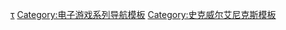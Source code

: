 {{Navbox
| name = 誓血龍騎士系列
| title = [[龙背上的骑兵系列|誓血龍騎士系列]]
| state = {{{state|autocollapse}}}
| bodyclass=hlist

|group1= 遊戲
|list1 ={{Navbox|child
|group1 = 本傳
|list1 = 
* [[誓血龍騎士]]
* [[誓血龍騎士2 封印之紅、背德之黑|誓血龍騎士2]]
* [[誓血龍騎士3|誓血龍騎士3]]
|group2 = 尼爾
|list2 = 
* [[尼爾 (遊戲)|尼爾：人工生命／型態]]
* [[尼爾：自動人形]]
* {{link-en|NieR Reincarnation|Nier Reincarnation|<nowiki>NieR Re[in]carnation</nowiki>}}
}}

|group2= 音樂
|list2 = 
* {{link-en|誓血龍騎士系列音樂|Music of the Drakengard series}}
** [[一個人 (中島美嘉單曲)|一個人]]
* {{link-en|尼爾系列音樂|Music of Nier}}

|group3= 相關條目
|list3 =
* [[橫尾太郎]]
* {{link-ja|佐野信義|佐野信義}}
* [[岡部啟一]]
* {{link-ja|池畑慎之介|池畑慎之介}}
* [[Cavia (公司)|Cavia]]
* {{link-en|Access Games|Access Games}}
* [[白金工作室]]
* [[劍魂VI]]
* [[最终幻想XIV：重生之境|最终幻想XIV]]

| below =
* '''{{Icon|Category}} [[:Category:誓血龍騎士系列|分類]]'''
}}<noinclude>
{{collapsible option}}

{{DEFAULTSORT:Drag-On Dragoon}}
[[Category:誓血龍騎士系列|τ]]
[[Category:电子游戏系列导航模板]]
[[Category:史克威尔艾尼克斯模板]]
</noinclude>
